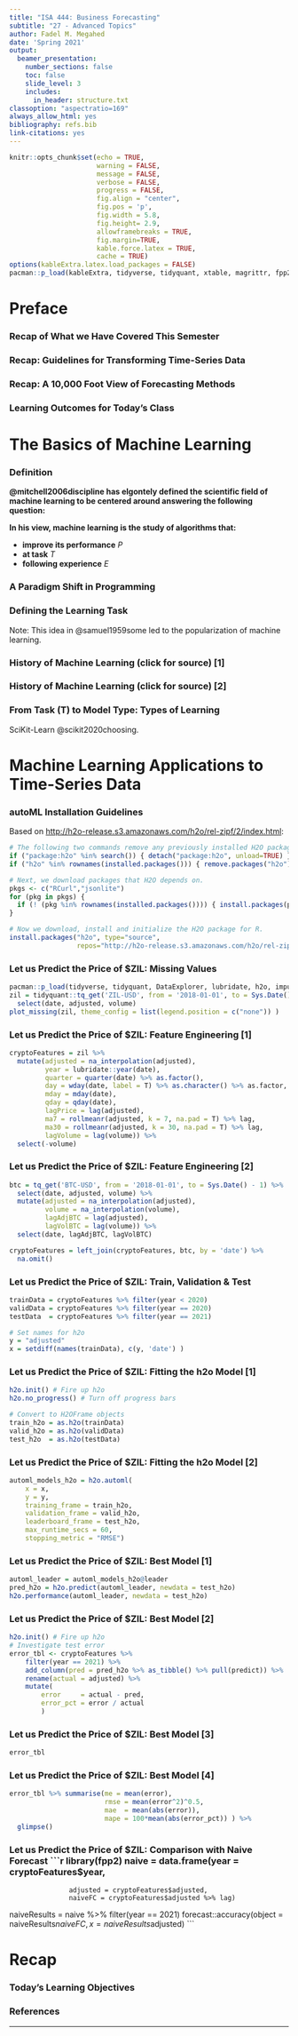 ```yaml
---
title: "ISA 444: Business Forecasting"
subtitle: "27 - Advanced Topics"
author: Fadel M. Megahed
date: 'Spring 2021'
output:
  beamer_presentation:
    number_sections: false
    toc: false
    slide_level: 3
    includes: 
      in_header: structure.txt
classoption: "aspectratio=169"
always_allow_html: yes
bibliography: refs.bib
link-citations: yes
---
```


```r
knitr::opts_chunk$set(echo = TRUE,
                      warning = FALSE,
                      message = FALSE,
                      verbose = FALSE,
                      progress = FALSE,
                      fig.align = "center",
                      fig.pos = 'p',
                      fig.width = 5.8,
                      fig.height= 2.9,
                      allowframebreaks = TRUE,
                      fig.margin=TRUE,
                      kable.force.latex = TRUE,
                      cache = TRUE)
options(kableExtra.latex.load_packages = FALSE)
pacman::p_load(kableExtra, tidyverse, tidyquant, xtable, magrittr, fpp2, ggpubr)
```

# Preface

### Recap of What we Have Covered This Semester
\begin{block}{\textbf{Main Learning Outcomes}}
  \begin{itemize}
      \item Explain the purpose of forecasting in a business setting.
      \item Use the basic tools of forecasting including plots, summary measures, transformations, measures of forecast accuracy, and prediction intervals. 
      \item Forecast a nonseasonal time series using simple exponential smoothing.
      \item Forecast a nonseasonal time series using linear exponential smoothing.
      \item Use decomposition methods and Holt-Winters smoothing methods to forecast a seasonal time series.
      \item Use ARIMA models to forecast a time series.
      \item Use simple and multiple linear regression models to forecast a time series.
	\end{itemize}
\end{block}


### Recap: Guidelines for Transforming Time-Series Data

\vspace{\baselineskip}

\begin{figure}
		\centering
		\adjustbox{max width=\textwidth, frame}{%
			\begin{forest}
				[\Large{\textbf{Transformation Methods for Time Series}}
				[\textbf{Stabilize the Mean}
				[\textcolor{miamired}{\textbf{Differencing}}
				[Eliminate/Reduce
				[Seasonality]
				[Trend]]
				[Compute New Cases\footnotemark]]]
				[\textbf{Stabilize the Variance}
				[\textcolor{miamired}{\textbf{Power Transformations}}
				[Log]
				[Square Root]]] % stabilize the variance
				[\textbf{$\sim$Stabilize both}
				[\textcolor{miamired}{\textbf{Growth Rates}}]
				[\textcolor{miamired}{\textbf{First diff of Log\footnotemark}}
				[Exponential Growth TS
				[$\ln$ to get a TS with a linear trend]
				[Then diff to get a stationary series]
				]]]
				[\textbf{Rescale}
				[\textcolor{miamired}{\textbf{($0-1$) Scaling\footnotemark}}]
				[\textcolor{miamired}{\textbf{$z-$transform\footnotemark}}]
				]
				]
		\end{forest}}
		\caption{A classification of common transformation approaches for time series data.\footnotemark}
	\end{figure}

\vspace{-\baselineskip}

\addtocounter{footnote}{-5}

\stepcounter{footnote}\footnotetext{The \href{https://covid19datahub.io/}{COVID19 package} returns cumulative cases, i.e. a first difference $\longrightarrow$ new confirmed cases.}

\stepcounter{footnote}\footnotetext{First difference of LOG $\approxeq$ percentage change. This is almost exact if the percentage change is small, but for larger percentage changes, it may differ greatly (see \href{https://faculty.fuqua.duke.edu/~rnau/Decision411_2007/411log.htm}{here for more details}).}

\stepcounter{footnote}\footnotetext{Rescaling of the data from the original range so that all values are within the range of 0 and 1. Mathematically, speaking this can be achieved by calculating $y_t = \frac{x_t - \min}{\max - \min}$.}

\stepcounter{footnote}\footnotetext{One can normalize a time-series by $z_t = \frac{x_t - \mu}{\sigma}$.}

\stepcounter{footnote}\footnotetext{My (incomplete) attempt to provide you with a taxonomy for time series data transformations.}

### Recap: A 10,000 Foot View of Forecasting Methods

\vspace{\baselineskip}

\begin{figure}
		\centering
		\adjustbox{max width=\textwidth, frame}{%
			\begin{forest}
				[\large{\textbf{Forecasting}}
				[\textbf{Judgemental}
				[Sales Composite]
				[Customer Survey]
				[Delphi Method]]
				[\textbf{Quantitative}
				[\textcolor{miamired}{\textbf{Extrapolative}}
				[\textcolor{darkgreen}{\textbf{Naive}}]
				[\textbf{Smoothing-based}
				[\textcolor{darkgreen}{\textbf{$\approx$Stationary}}
				[Average]
				[MA]
				[SES]]
				[\textcolor{darkgreen}{\textbf{Trend}}
				[Holt's]]
				[\textcolor{darkgreen}{\textbf{Both?}}
				[\textcolor{darkgreen}{Holt-Winters}]
				]]
				[\textbf{``Advanced''}
				[(S)ARIMA]
				[GARCH]]]
				[\textcolor{miamired}{\textbf{Causal}}
				[\textbf{Statistical}
				[Regression with ARIMA Errors]]
				[\textbf{ML-Based}
				[\textcolor{darkgreen}{\textbf{Feature Eng.}}
				[e.g. \textcolor{orange}{AutoML}]]]
				]
				]
				]
		\end{forest}}
		\caption{A 10,000 foot view of forecasting techniques\footnotemark}
\end{figure}

\footnotetext{An (incomplete) classification of forecasting techniques. Note that these focus on univariate time-series. Hence, they exclude popular approaches used in multivariate time series forecasting.}


### Learning Outcomes for Today's Class
\begin{block}{\textbf{Main Learning Outcomes}}
  \begin{itemize}
      \item \textbf{Examine the Use of autoML for TS Prediction.}
	\end{itemize}
\end{block}



# The Basics of Machine Learning

### Definition

**@mitchell2006discipline has elgontely defined the scientific field of machine learning to be centered around answering the following question:**

\vspace{0.5\baselineskip}

\begin{quotation}
\noindent ``How can we build computer systems that automatically improve with experience, and what
are the fundamental laws that govern all learning processes?''
\end{quotation}

**In his view, machine learning is the study of algorithms that:**  

  - **improve its performance** *P*  
  - **at task** *T*   
  - **following experience** *E* 


### A Paradigm Shift in Programming 

\begin{center}
\href{https://subscription.packtpub.com/book/big_data_and_business_intelligence/9781789616729/1/ch01lvl1sec10/defining-machine-learning-and-why-we-need-it}{\includegraphics[width=\linewidth, height=0.7\textheight, keepaspectratio, frame]{Figures/mltp.png}}

Source: Image is from Yuxi Lui (2019). Python Machine Learning by Example. Packt Publishers (click on image for more details).
\end{center}

### Defining the Learning Task {.allowframebreaks}

\begin{center}
  \textbf{\textcolor{miamired}{Improve	on	task	T,	with	respect	to performance	metric	P,	based	on experience	E
}}
\end{center}

\vspace{0.5\baselineskip}

\begin{columns}
  \begin{column}{0.48\textwidth}
    \begin{itemize}
      \item \textbf{T: Playing checkers}
      \item \textbf{P: Percentage of games won against an arbitrary opponent}
      \item \textbf{E: Playing practice games against itself}
    \end{itemize}
  \end{column}
  \begin{column}{0.48\textwidth}
    \centering \href{https://commons.wikimedia.org/wiki/File:Pool_checkers_(Jamaica).jpg}{\includegraphics[height=0.5\textheight]{Figures/Pool_checkers_(Jamaica).jpg}}
  \end{column}
\end{columns}

Note: This idea in @samuel1959some led to the popularization of machine learning. 


\begin{center}
  \textbf{\textcolor{miamired}{Improve	on	task	T,	with	respect	to performance	metric	P,	based	on experience	E
}}
\end{center}

\vspace{0.5\baselineskip}

\begin{columns}
  \begin{column}{0.48\textwidth}
    \begin{itemize}
      \item \textbf{T: Autonomous driving using LADAR sensing}
      \item \textbf{P: Average distance traveled before human-judged error}
      \item \textbf{E: A sequence of images and steering commands recorded while
observing a human driver}
    \end{itemize}
  \end{column}
  \begin{column}{0.48\textwidth}
    \centering \href{https://commons.wikimedia.org/wiki/File:Waymo_Chrysler_Pacifica_in_Los_Altos,_2017.jpg}{\includegraphics[height=0.5\textheight]{Figures/1920px-Waymo_Chrysler_Pacifica_in_Los_Altos,_2017.jpg}}
  \end{column}
\end{columns}

\begin{center}
  \scriptsize Sources: Image by Dllu - Own work, CC BY-SA 4.0, \url{https://commons.wikimedia.org/w/index.php?curid=64517567} and text from \url{https://www.seas.upenn.edu/~cis519/fall2017/lectures/01_introduction.pdf}
\end{center}


\begin{center}
  \textbf{\textcolor{miamired}{Improve	on	task	T,	with	respect	to performance	metric	P,	based	on experience	E
}}
\end{center}

\vspace{0.5\baselineskip}

\begin{columns}
  \begin{column}{0.48\textwidth}
    \begin{itemize}
      \item \textbf{T: Categorizing network traffic as begnin or portmap (or another DDoS attack)}
      \item \textbf{P: Percentage of correctly categorized observations in each group}
      \item \textbf{E: Database of network traffic, with human given labels}
    \end{itemize}
  \end{column}
  \begin{column}{0.48\textwidth}
    \centering \href{https://commons.wikimedia.org/wiki/File:Ddos-attack-ex.png}{\includegraphics[height=0.5\textheight, frame]{Figures/Ddos-attack-ex.png}}
  \end{column}
\end{columns}


### History of Machine Learning (click for source) [1]

\begin{center}
\href{https://towardsdatascience.com/a-weird-introduction-to-deep-learning-7828803693b0}{\includegraphics[width=\textwidth, trim={0 2 0 3.5in}, clip, frame]{Figures/1_Z_DnCyKt18RM0aCCrFzaIQ.png}}
\end{center}

### History of Machine Learning (click for source) [2]

\begin{center}
\href{https://twitter.com/evankirstel/status/1036675274287525896/photo/1}{\includegraphics[height=0.82\textheight, trim={0 0 0 2in}, clip, frame]{Figures/decadesofAI.jpg}}
\end{center}


### From Task (T) to Model Type: Types of Learning

\centering 

\href{https://scikit-learn.org/stable/tutorial/machine_learning_map/index.html}{\includegraphics[width=\textwidth, height=0.8\textheight, keepaspectratio, frame]{Figures/ml_map.png}}
    
\footnotesize \textbf{Source:} SciKit-Learn @scikit2020choosing.


# Machine Learning Applications to Time-Series Data

### autoML Installation Guidelines

Based on <http://h2o-release.s3.amazonaws.com/h2o/rel-zipf/2/index.html>:

```r
# The following two commands remove any previously installed H2O packages for R.
if ("package:h2o" %in% search()) { detach("package:h2o", unload=TRUE) }
if ("h2o" %in% rownames(installed.packages())) { remove.packages("h2o") }

# Next, we download packages that H2O depends on.
pkgs <- c("RCurl","jsonlite")
for (pkg in pkgs) {
  if (! (pkg %in% rownames(installed.packages()))) { install.packages(pkg) }
}

# Now we download, install and initialize the H2O package for R.
install.packages("h2o", type="source", 
                 repos="http://h2o-release.s3.amazonaws.com/h2o/rel-zipf/2/R")
```


### Let us Predict the Price of $ZIL: Missing Values

```r
pacman::p_load(tidyverse, tidyquant, DataExplorer, lubridate, h2o, imputeTS)
zil = tidyquant::tq_get('ZIL-USD', from = '2018-01-01', to = Sys.Date() - 1) %>% 
  select(date, adjusted, volume)
plot_missing(zil, theme_config = list(legend.position = c("none")) )
```


### Let us Predict the Price of $ZIL: Feature Engineering [1]
```r
cryptoFeatures = zil %>% 
  mutate(adjusted = na_interpolation(adjusted),
         year = lubridate::year(date),
         quarter = quarter(date) %>% as.factor(),
         day = wday(date, label = T) %>% as.character() %>% as.factor,
         mday = mday(date),
         qday = qday(date),
         lagPrice = lag(adjusted),
         ma7 = rollmeanr(adjusted, k = 7, na.pad = T) %>% lag,
         ma30 = rollmeanr(adjusted, k = 30, na.pad = T) %>% lag,
         lagVolume = lag(volume)) %>% 
  select(-volume)
```

### Let us Predict the Price of $ZIL: Feature Engineering [2]
```r
btc = tq_get('BTC-USD', from = '2018-01-01', to = Sys.Date() - 1) %>% 
  select(date, adjusted, volume) %>% 
  mutate(adjusted = na_interpolation(adjusted), 
         volume = na_interpolation(volume),
         lagAdjBTC = lag(adjusted),
         lagVolBTC = lag(volume)) %>% 
  select(date, lagAdjBTC, lagVolBTC)

cryptoFeatures = left_join(cryptoFeatures, btc, by = 'date') %>% 
  na.omit()
```


### Let us Predict the Price of $ZIL: Train, Validation & Test

```r
trainData = cryptoFeatures %>% filter(year < 2020)
validData = cryptoFeatures %>% filter(year == 2020)
testData  = cryptoFeatures %>% filter(year == 2021)

# Set names for h2o
y = "adjusted"
x = setdiff(names(trainData), c(y, 'date') )
```


### Let us Predict the Price of $ZIL: Fitting the h2o Model [1]
```r
h2o.init() # Fire up h2o
h2o.no_progress() # Turn off progress bars

# Convert to H2OFrame objects
train_h2o = as.h2o(trainData)
valid_h2o = as.h2o(validData)
test_h2o  = as.h2o(testData)
```

### Let us Predict the Price of $ZIL: Fitting the h2o Model [2]
```r
automl_models_h2o = h2o.automl(
    x = x, 
    y = y, 
    training_frame = train_h2o, 
    validation_frame = valid_h2o, 
    leaderboard_frame = test_h2o, 
    max_runtime_secs = 60, 
    stopping_metric = "RMSE")
```

### Let us Predict the Price of $ZIL: Best Model [1]
```r
automl_leader = automl_models_h2o@leader
pred_h2o = h2o.predict(automl_leader, newdata = test_h2o)
h2o.performance(automl_leader, newdata = test_h2o)
```


### Let us Predict the Price of $ZIL: Best Model [2]
```r
h2o.init() # Fire up h2o
# Investigate test error
error_tbl <- cryptoFeatures %>% 
    filter(year == 2021) %>%
    add_column(pred = pred_h2o %>% as_tibble() %>% pull(predict)) %>%
    rename(actual = adjusted) %>%
    mutate(
        error     = actual - pred,
        error_pct = error / actual
        ) 
```

### Let us Predict the Price of $ZIL: Best Model [3]
```r
error_tbl
```

### Let us Predict the Price of $ZIL: Best Model [4]

```r
error_tbl %>% summarise(me = mean(error),
                        rmse = mean(error^2)^0.5,
                        mae  = mean(abs(error)),
                        mape = 100*mean(abs(error_pct)) ) %>%
  glimpse()
```


### Let us Predict the Price of $ZIL: Comparison with Naive Forecast
```r
library(fpp2)
naive = data.frame(year = cryptoFeatures$year,
                   adjusted = cryptoFeatures$adjusted,
                   naiveFC = cryptoFeatures$adjusted %>% lag)
naiveResults = naive %>% filter(year == 2021) 
forecast::accuracy(object = naiveResults$naiveFC, x = naiveResults$adjusted)
```


# Recap

### Today's Learning Objectives
\begin{block}{\textbf{Main Learning Outcomes}}
  \begin{itemize}
      \item \textbf{Examine the Use of autoML for TS Prediction.}
	\end{itemize}
\end{block}


### References {.allowframebreaks}
::: {#refs}
:::


---

\maketitle